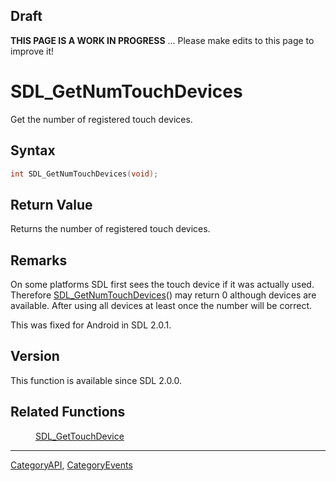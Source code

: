 
== Draft ==


'''THIS PAGE IS A WORK IN PROGRESS''' ... Please make edits to this page to improve it!



<!-- #*^*^*^*^*See https://wiki.libsdl.org/SGFunctions for details on editing this page*^*^*^*^* -->


= SDL_GetNumTouchDevices =

Get the number of registered touch devices.

== Syntax ==

<syntaxhighlight lang='c'>
int SDL_GetNumTouchDevices(void);
</syntaxhighlight>

== Return Value ==

Returns the number of registered touch devices.



== Remarks ==

On some platforms SDL first sees the touch device if it was actually used.
Therefore [[SDL_GetNumTouchDevices]]() may return 0 although devices are
available. After using all devices at least once the number will be
correct.

This was fixed for Android in SDL 2.0.1.

== Version ==

This function is available since SDL 2.0.0.



== Related Functions ==

:[[SDL_GetTouchDevice]]

----
[[CategoryAPI]], [[CategoryEvents]]
<!-- #See the Style Guide for instructions on editing the footer. -->


